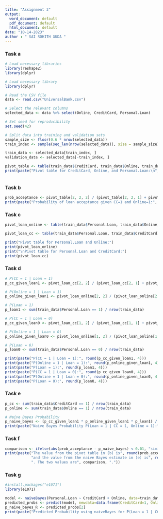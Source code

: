 ---
title: "Assignment 3"
output:
  word_document: default
  pdf_document: default
  html_document: default
date: "10-14-2023"
author : " SAI ROHITH GUDA "
---
### Task a

```{r}
# Load necessary libraries
library(reshape2)
library(dplyr)

# Load necessary library
library(dplyr)

# Read the CSV file
data <- read.csv("UniversalBank.csv")

# Select the relevant columns
selected_data <- data %>% select(Online, CreditCard, Personal.Loan)

# Set seed for reproducibility
set.seed(42)

# Split data into training and validation sets
sample_size <- floor(0.6 * nrow(selected_data))
train_index <- sample(seq_len(nrow(selected_data)), size = sample_size)

train_data <- selected_data[train_index, ]
validation_data <- selected_data[-train_index, ]

pivot_table <- table(train_data$CreditCard, train_data$Online, train_data$Personal.Loan)
print(paste("Pivot table for CreditCard, Online, and Personal.Loan:\n", pivot_table))



```

### Task b
```{r}
prob_acceptance <- pivot_table[2, 2, 2] / (pivot_table[2, 2, 1] + pivot_table[2, 2, 2])
print(paste("Probability of loan acceptance given CC=1 and Online=1:", round(prob_acceptance, 4)))

```

### Task c
```{r}

pivot_loan_online <- table(train_data$Personal.Loan, train_data$Online)

pivot_loan_cc <- table(train_data$Personal.Loan, train_data$CreditCard)

print("Pivot table for Personal.Loan and Online:")
print(pivot_loan_online)
print("\nPivot table for Personal.Loan and CreditCard:")
print(pivot_loan_cc)


```

### Task d
```{r}
# P(CC = 1 | Loan = 1)
p_cc_given_loan1 <- pivot_loan_cc[2, 2] / (pivot_loan_cc[2, 1] + pivot_loan_cc[2, 2])

# P(Online = 1 | Loan = 1)
p_online_given_loan1 <- pivot_loan_online[2, 2] / (pivot_loan_online[2, 1] + pivot_loan_online[2, 2])

# P(Loan = 1)
p_loan1 <- sum(train_data$Personal.Loan == 1) / nrow(train_data)

# P(CC = 1 | Loan = 0)
p_cc_given_loan0 <- pivot_loan_cc[1, 2] / (pivot_loan_cc[1, 1] + pivot_loan_cc[1, 2])

# P(Online = 1 | Loan = 0)
p_online_given_loan0 <- pivot_loan_online[1, 2] / (pivot_loan_online[1, 1] + pivot_loan_online[1, 2])

# P(Loan = 0)
p_loan0 <- sum(train_data$Personal.Loan == 0) / nrow(train_data)

print(paste("P(CC = 1 | Loan = 1):", round(p_cc_given_loan1, 4)))
print(paste("P(Online = 1 | Loan = 1):", round(p_online_given_loan1, 4)))
print(paste("P(Loan = 1):", round(p_loan1, 4)))
print(paste("P(CC = 1 | Loan = 0):", round(p_cc_given_loan0, 4)))
print(paste("P(Online = 1 | Loan = 0):", round(p_online_given_loan0, 4)))
print(paste("P(Loan = 0):", round(p_loan0, 4)))


```
### Task e
```{r}
p_cc <- sum(train_data$CreditCard == 1) / nrow(train_data)
p_online <- sum(train_data$Online == 1) / nrow(train_data)

# Naive Bayes Probability
p_naive_bayes <- (p_cc_given_loan1 * p_online_given_loan1 * p_loan1) / (p_cc * p_online)
print(paste("Naive Bayes Probability P(Loan = 1 | CC = 1, Online = 1):", round(p_naive_bayes, 4)))

```

### Task f
```{r}

comparison <- ifelse(abs(prob_acceptance - p_naive_bayes) < 0.01, "similar", "different")
print(paste("The value from the pivot table in (b) is", round(prob_acceptance, 4), 
            "and the value from the naive Bayes estimate in (e) is", round(p_naive_bayes, 4),
            ". The two values are", comparison, "."))

```

### Task g
```{r}
#install.packages("e1071")
library(e1071)

model <- naiveBayes(Personal.Loan ~ CreditCard + Online, data=train_data)
predicted_probs <- predict(model, newdata=data.frame(CreditCard=1, Online=1), type="raw")
p_naive_bayes_R <- predicted_probs[2]
print(paste("Predicted Probability using naiveBayes for P(Loan = 1 | CC = 1, Online = 1):", round(p_naive_bayes_R, 4)))

```